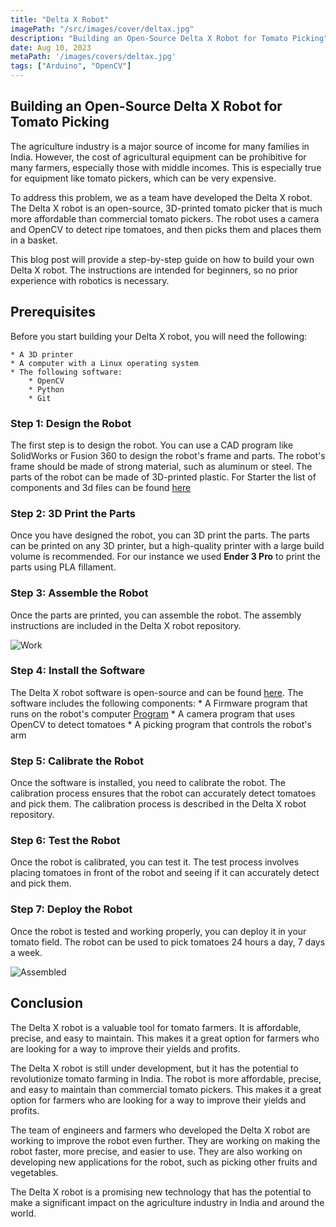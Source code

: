 ```yaml
---
title: "Delta X Robot"
imagePath: "/src/images/cover/deltax.jpg"
description: "Building an Open-Source Delta X Robot for Tomato Picking"
date: Aug 10, 2023
metaPath: '/images/covers/deltax.jpg'
tags: ["Arduino", "OpenCV"]
---
```

## Building an Open-Source Delta X Robot for Tomato Picking

The agriculture industry is a major source of income for many families in India. However, the cost of agricultural equipment can be prohibitive for many farmers, especially those with middle incomes. This is especially true for equipment like tomato pickers, which can be very expensive.

To address this problem, we as a team have developed the Delta X robot. The Delta X robot is an open-source, 3D-printed tomato picker that is much more affordable than commercial tomato pickers. The robot uses a camera and OpenCV to detect ripe tomatoes, and then picks them and places them in a basket.

This blog post will provide a step-by-step guide on how to build your own Delta X robot. The instructions are intended for beginners, so no prior experience with robotics is necessary.

## Prerequisites

Before you start building your Delta X robot, you will need the following:

    * A 3D printer
    * A computer with a Linux operating system
    * The following software:
        * OpenCV
        * Python
        * Git

### Step 1: Design the Robot

The first step is to design the robot. You can use a CAD program like SolidWorks or Fusion 360 to design the robot's frame and parts. The robot's frame should be made of strong material, such as aluminum or steel. The parts of the robot can be made of 3D-printed plastic. For Starter the list of components and 3d files can be found [here](https://code.swecha.org/agriculture/delta-robot/delta-agricultural-robot/-/tree/main/STL-files)

### Step 2: 3D Print the Parts

Once you have designed the robot, you can 3D print the parts. The parts can be printed on any 3D printer, but a high-quality printer with a large build volume is recommended. For our instance we used **Ender 3 Pro** to print the parts using PLA fillament.


### Step 3: Assemble the Robot

Once the parts are printed, you can assemble the robot. The assembly instructions are included in the Delta X robot repository.

![Work](/images/work/delta-x/assemble.jpg)
### Step 4: Install the Software

The Delta X robot software is open-source and can be found [here](https://code.swecha.org/agriculture/delta-robot/delta-agricultural-robot). The software includes the following components:
    * A Firmware program that runs on the robot's computer [Program](https://www.deltaxrobot.com/p/download.html)
    * A camera program that uses OpenCV to detect tomatoes
    * A picking program that controls the robot's arm

### Step 5: Calibrate the Robot

Once the software is installed, you need to calibrate the robot. The calibration process ensures that the robot can accurately detect tomatoes and pick them. The calibration process is described in the Delta X robot repository.

### Step 6: Test the Robot

Once the robot is calibrated, you can test it. The test process involves placing tomatoes in front of the robot and seeing if it can accurately detect and pick them.

### Step 7: Deploy the Robot

Once the robot is tested and working properly, you can deploy it in your tomato field. The robot can be used to pick tomatoes 24 hours a day, 7 days a week.

![Assembled](/images/work/delta-x/assembled.jpeg)

## Conclusion

The Delta X robot is a valuable tool for tomato farmers. It is affordable, precise, and easy to maintain. This makes it a great option for farmers who are looking for a way to improve their yields and profits.

The Delta X robot is still under development, but it has the potential to revolutionize tomato farming in India. The robot is more affordable, precise, and easy to maintain than commercial tomato pickers. This makes it a great option for farmers who are looking for a way to improve their yields and profits.

The team of engineers and farmers who developed the Delta X robot are working to improve the robot even further. They are working on making the robot faster, more precise, and easier to use. They are also working on developing new applications for the robot, such as picking other fruits and vegetables.



The Delta X robot is a promising new technology that has the potential to make a significant impact on the agriculture industry in India and around the world.
